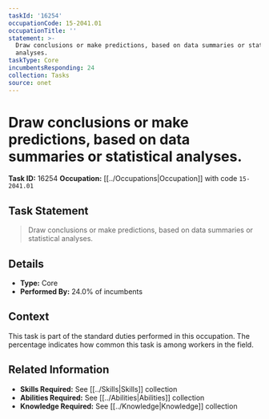 ```yaml
---
taskId: '16254'
occupationCode: 15-2041.01
occupationTitle: ''
statement: >-
  Draw conclusions or make predictions, based on data summaries or statistical
  analyses.
taskType: Core
incumbentsResponding: 24
collection: Tasks
source: onet
---
```

# Draw conclusions or make predictions, based on data summaries or statistical analyses.

**Task ID:** 16254
**Occupation:** [[../Occupations|Occupation]] with code `15-2041.01`

## Task Statement

> Draw conclusions or make predictions, based on data summaries or statistical analyses.

## Details

- **Type:** Core
- **Performed By:** 24.0% of incumbents

## Context

This task is part of the standard duties performed in this occupation. The percentage indicates how common this task is among workers in the field.

## Related Information

- **Skills Required:** See [[../Skills|Skills]] collection
- **Abilities Required:** See [[../Abilities|Abilities]] collection
- **Knowledge Required:** See [[../Knowledge|Knowledge]] collection
